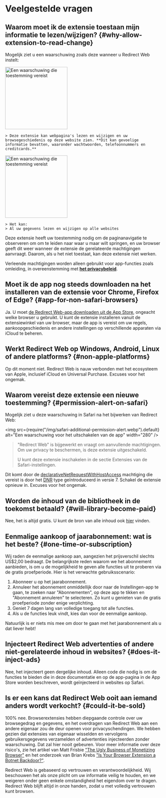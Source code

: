 
# Veelgestelde vragen

## Waarom moet ik de extensie toestaan mijn informatie te lezen/wijzigen? {#why-allow-extension-to-read-change}

Mogelijk ziet u een waarschuwing zoals deze wanneer u Redirect Web instelt:

<IfBrowserStore stores='appStore'>
    <Image src={PermissionAlertSafari} alt="Een waarschuwing die toestemming vereist" width="200" margin="0 0 16px 0" hasShadow />

    > Deze extensie kan webpagina's lezen en wijzigen en uw browsegeschiedenis op deze website zien. **Dit kan gevoelige informatie bevatten, waaronder wachtwoorden, telefoonnummers en creditcards.**
</IfBrowserStore>

<IfBrowserStore stores='appStore' includes={false}>
    <Image src={PermissionAlertChrome} alt="Een waarschuwing die toestemming vereist" height="200" hasRoundedCorners hasShadow margin="0 0 16px 0" />

    > Het kan:
    > Al uw gegevens lezen en wijzigen op alle websites

</IfBrowserStore>

Deze extensie heeft uw toestemming nodig om de paginanavigatie te observeren om om te leiden naar waar u maar wilt springen, en uw browser geeft dit weer wanneer de extensie de gerelateerde machtigingen aanvraagt. Daarom, als u het niet toestaat, kan deze extensie niet werken.

Verleende machtigingen worden alleen gebruikt voor app-functies zoals omleiding, in overeenstemming met **[het privacybeleid](./privacy-policy)**.

## Moet ik de app nog steeds downloaden na het installeren van de extensie voor Chrome, Firefox of Edge? {#app-for-non-safari-browsers}

Ja. U moet [de Redirect Web-app downloaden uit de App Store](https://apps.apple.com/app/id1571283503), ongeacht welke browser u gebruikt. U kunt de extensie installeren vanuit de extensiewinkel van uw browser, maar de app is vereist om uw regels, aankoopgeschiedenis en andere instellingen op verschillende apparaten via iCloud te beheren.

## Werkt Redirect Web op Windows, Android, Linux of andere platforms? {#non-apple-platforms}

Op dit moment niet. Redirect Web is nauw verbonden met het ecosysteem van Apple, inclusief iCloud en Universal Purchase. Excuses voor het ongemak.

## Waarom vereist deze extensie een nieuwe toestemming? {#permission-alert-on-safari}

Mogelijk ziet u deze waarschuwing in Safari na het bijwerken van Redirect Web:

<img src={require("/img/safari-additional-permission-alert.webp").default} alt="Een waarschuwing voor het uitschakelen van de app" width="280" />

> "Redirect Web" is bijgewerkt en vraagt om aanvullende machtigingen. Om uw privacy te beschermen, is deze extensie uitgeschakeld.
>
> U kunt deze extensie inschakelen in de sectie Extensies van de Safari-instellingen.

Dit komt door de [declarativeNetRequestWithHostAccess](https://developer.apple.com/documentation/safariservices/safari_web_extensions/blocking_content_with_your_safari_web_extension) machtiging die vereist is door het [DNR](./rule-settings#type) type geïntroduceerd in versie 7. Schakel de extensie opnieuw in. Excuses voor het ongemak.

## Worden de inhoud van de bibliotheek in de toekomst betaald? {#will-library-become-paid}

Nee, het is altijd gratis. U kunt de bron van alle inhoud ook [hier](https://github.com/mshibanami/redirect-web/tree/main/library) vinden.

## Eenmalige aankoop of jaarabonnement: wat is het beste? {#one-time-or-subscription}

Wij raden de eenmalige aankoop aan, aangezien het prijsverschil slechts US$2,00 bedraagt.
De belangrijkste reden waarom we het abonnement aanbieden, is om u de mogelijkheid te geven alle functies uit te proberen via de gratis proefperiode. Hier is het verwachte gebruiksscenario:

1. Abonneer u op het jaarabonnement.
2. Annuleer het abonnement onmiddellijk door naar de Instellingen-app te gaan, te zoeken naar "Abonnementen", op deze app te tikken en "Abonnement annuleren" te selecteren. Zo kunt u genieten van de gratis proefperiode zonder enige verplichting.
3. Geniet 7 dagen lang van volledige toegang tot alle functies.
4. Als u de functies leuk vindt, kies dan voor de eenmalige aankoop.

Natuurlijk is er niets mis mee om door te gaan met het jaarabonnement als u dat liever hebt!

## Injecteert Redirect Web advertenties of andere niet-gerelateerde inhoud in websites? {#does-it-inject-ads}

Nee, het injecteert geen dergelijke inhoud. Alleen code die nodig is om de functies te bieden die in deze documentatie en op de app-pagina in de App Store worden beschreven, wordt geïnjecteerd in websites op Safari.

## Is er een kans dat Redirect Web ooit aan iemand anders wordt verkocht? {#could-it-be-sold}

100% nee. Browserextensies hebben diepgaande controle over uw browsegedrag en gegevens, en het overdragen van Redirect Web aan een andere eigenaar zou de deur openen voor privacyschendingen. We hebben gezien dat extensies van eigenaar wisselden en vervolgens gebruikersgegevens verzamelden of advertenties injecteerden zonder waarschuwing. Dat zal hier nooit gebeuren. Voor meer informatie over deze risico's, zie het artikel van Matt Frisbie ["The Ugly Business of Monetizing Browser"](https://mattfrisbie.substack.com/p/the-ugly-business-of-monetizing-browser) en het onderzoek van Brian Krebs ["Is Your Browser Extension a Botnet Backdoor?"](https://krebsonsecurity.com/2021/03/is-your-browser-extension-a-botnet-backdoor/).

Redirect Web is gebaseerd op vertrouwen en verantwoordelijkheid. Wij beschouwen het als onze plicht om uw informatie veilig te houden, en we weigeren onder geen enkele omstandigheid het eigendom over te dragen. Redirect Web blijft altijd in onze handen, zodat u met volledig vertrouwen kunt browsen.
